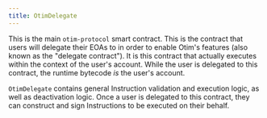 ```yaml
---
title: OtimDelegate
---
```


This is the main `otim-protocol` smart contract. This is the contract that users will delegate their EOAs to in order to enable Otim's features (also known as the "delegate contract"). It is this contract that actually executes within the context of the user's account. While the user is delegated to this contract, the runtime bytecode _is_ the user's account.

`OtimDelegate` contains general Instruction validation and execution logic, as well as deactivation logic. Once a user is delegated to this contract, they can construct and sign Instructions to be executed on their behalf.

